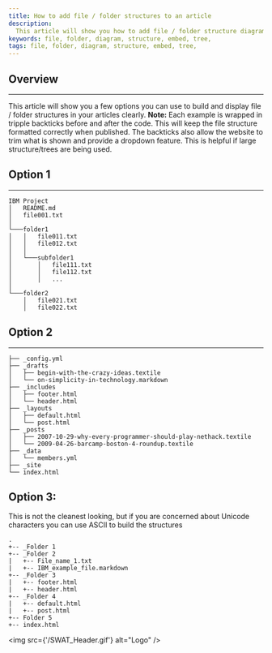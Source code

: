 ---
title: How to add file / folder structures to an article
description:
  This article will show you how to add file / folder structure diagrams to your articles.
keywords: file, folder, diagram, structure, embed, tree, 
tags: file, folder, diagram, structure, embed, tree,
---


[//]: # (Change the name and date parameters in the following line for it to appear correctly on the site)

<ArticleDetails name="Mark Leftwich" lastUpdated="Aug 11th 2020" readTimeMinutes="5" />

## Overview
---
This article will show you a few options you can use to build and display file / folder structures in your articles clearly.
**Note:** Each example is wrapped in tripple backticks before and after the code. This will keep the file structure formatted correctly when published.
The backticks also allow the website to trim what is shown and provide a dropdown feature. This is helpful if large structure/trees are being used.
 
## Option 1
---
```
IBM Project
│   README.md
│   file001.txt    
│
└───folder1
│   │   file011.txt
│   │   file012.txt
│   │
│   └───subfolder1
│       │   file111.txt
│       │   file112.txt
│       │   ...
│   
└───folder2
    │   file021.txt
    │   file022.txt
```  

## Option 2
---

```
├── _config.yml
├── _drafts
│   ├── begin-with-the-crazy-ideas.textile
│   └── on-simplicity-in-technology.markdown
├── _includes
│   ├── footer.html
│   └── header.html
├── _layouts
│   ├── default.html
│   └── post.html
├── _posts
│   ├── 2007-10-29-why-every-programmer-should-play-nethack.textile
│   └── 2009-04-26-barcamp-boston-4-roundup.textile
├── _data
│   └── members.yml
├── _site
└── index.html
```

## Option 3:

This is not the cleanest looking, but if you are concerned about Unicode characters you can use ASCII to build the structures

```
.
+-- _Folder 1
+-- _Folder 2
|   +-- File_name_1.txt
|   +-- IBM_example_file.markdown
+-- _Folder 3
|   +-- footer.html
|   +-- header.html
+-- _Folder 4
|   +-- default.html
|   +-- post.html
+-- Folder 5
+-- index.html
```


<img src={'/SWAT_Header.gif'} alt="Logo" />
